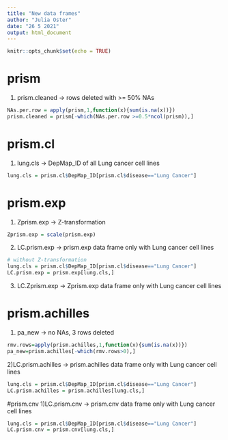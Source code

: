 ---
title: "New data frames"
author: "Julia Oster"
date: "26 5 2021"
output: html_document
---

```{r setup, include=FALSE}
knitr::opts_chunk$set(echo = TRUE)
```

# prism
1) prism.cleaned -> rows deleted with >= 50% NAs
```{r}
NAs.per.row = apply(prism,1,function(x){sum(is.na(x))})
prism.cleaned = prism[-which(NAs.per.row >=0.5*ncol(prism)),]
```


# prism.cl
1) lung.cls -> DepMap_ID of all Lung cancer cell lines
```{r}
lung.cls = prism.cl$DepMap_ID[prism.cl$disease=="Lung Cancer"]
```


# prism.exp
1) Zprism.exp -> Z-transformation
```{r}
Zprism.exp = scale(prism.exp)
```
2) LC.prism.exp -> prism.exp data frame only with Lung cancer cell lines
```{r}
# without Z-transformation
lung.cls = prism.cl$DepMap_ID[prism.cl$disease=="Lung Cancer"]
LC.prism.exp = prism.exp[lung.cls,]
```
3) LC.Zprism.exp -> Zprism.exp data frame only with Lung cancer cell lines


# prism.achilles
1) pa_new -> no NAs, 3 rows deleted
```{r}
rmv.rows=apply(prism.achilles,1,function(x){sum(is.na(x))})
pa_new=prism.achilles[-which(rmv.rows>0),]
```
2)LC.prism.achilles -> prism.achilles data frame only with Lung cancer cell lines
```{r}
lung.cls = prism.cl$DepMap_ID[prism.cl$disease=="Lung Cancer"]
LC.prism.achilles = prism.achilles[lung.cls,]
```


#prism.cnv
1)LC.prism.cnv -> prism.cnv data frame only with Lung cancer cell lines
```{r}
lung.cls = prism.cl$DepMap_ID[prism.cl$disease=="Lung Cancer"]
LC.prism.cnv = prism.cnv[lung.cls,]
```

